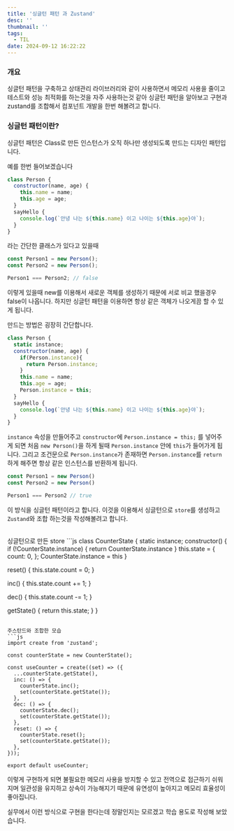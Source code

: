 ```yaml
---
title: '싱글턴 패턴 과 Zustand'
desc: ''
thumbnail: ''
tags:
  - TIL
date: 2024-09-12 16:22:22
---
```


### 개요
싱글턴 패턴을 구축하고 상태관리 라이브러리와 같이 사용하면서 메모리 사용을 줄이고 테스트와 성능 최적화를 하는것을 자주 사용하는것 같아
싱글턴 패턴을 알아보고 구현과 zustand를 조합해서 컴포넌트 개발을 한번 해볼려고 합니다.


### 싱글턴 패턴이란?
싱글턴 패턴은 Class로 만든 인스턴스가 오직 하나만 생성되도록 만드는 디자인 패턴입니다.

예를 한번 들어보겠습니다
```js
class Person {
  constructor(name, age) {
    this.name = name;
    this.age = age;
  }
  sayHello {
    console.log(`안녕 나는 ${this.name} 이고 나이는 ${this.age}야`);
  }
}
```
라는 간단한 클래스가 있다고 있을때

```js
const Person1 = new Person();
const Person2 = new Person();

Person1 === Person2; // false
```
이렇게 있을때 new를 이용해서 새로운 객체를 생성하기 때문에 서로 비교 했을경우 false이 나옵니다.
하지만 싱글턴 패턴을 이용하면 항상 같은 객체가 나오게끔 할 수 있게 됩니다.

만드는 방법은 굉장히 간단합니다.

```js
class Person {
  static instance;
  constructor(name, age) {
    if(Person.instance){
      return Person.instance;
    }
    this.name = name;
    this.age = age;
    Person.instance = this;
  }
  sayHello {
    console.log(`안녕 나는 ${this.name} 이고 나이는 ${this.age}야`);
  }
}
```
`instance` 속성을 만들어주고 `constructor`에 `Person.instance = this;` 를 넣어주게 되면 처음 `new Person()`을 하게 될때 `Person.instance` 안에 `this`가 들어가게 됩니다.
그리고 조건문으로 `Person.instance`가 존재하면 `Person.instance`를 `return` 하게 해주면 항상 같은 인스턴스를 반환하게 됩니다.


```js
const Person1 = new Person()
const Person2 = new Person()

Person1 === Person2 // true
```

이 방식을 싱글턴 패턴이라고 합니다.
이것을 이용해서 싱글턴으로 `store`를 생성하고 `Zustand`와 조합 하는것을 작성해볼려고 합니다.

<br/>
싱글턴으로 만든 store
```js
class CounterState {
  static instance;
  constructor() {
    if (!CounterState.instance) {
      return CounterState.instance
    }
    this.state = {
      count: 0,
    };
    CounterState.instance = this
  }

  reset() {
    this.state.count = 0;
  }

  inc() {
    this.state.count += 1;
  }

  dec() {
    this.state.count -= 1;
  }

  getState() {
    return this.state;
  }
}
```

주스탄드와 조합한 모습
```js
import create from 'zustand';

const counterState = new CounterState();

const useCounter = create((set) => ({
  ...counterState.getState(),
  inc: () => {
    counterState.inc();
    set(counterState.getState());
  },
  dec: () => {
    counterState.dec();
    set(counterState.getState());
  },
  reset: () => {
    counterState.reset();
    set(counterState.getState());
  },
}));

export default useCounter;
```

이렇게 구현하게 되면 불필요한 메모리 사용을 방지할 수 있고 전역으로 접근하기 쉬워지며 일관성을 유지하고
상속이 가능해지기 때문에 유연성이 높아지고 메모리 효율성이 좋아집니다.

실무에서 이런 방식으로 구현을 한다는데 정말인지는 모르겠고 학습 용도로 작성해 보았습니다.